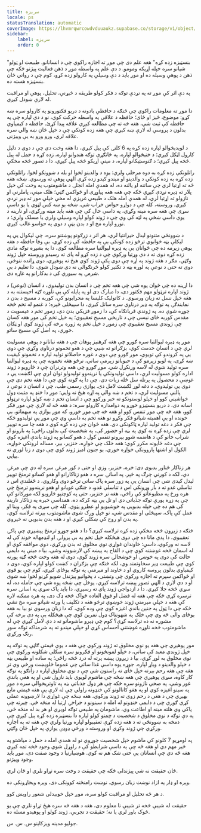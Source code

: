 ```yaml
---
title: سریزه
locale: ps
statusTranslation: automatic
coverImage: https://lhvmrqwrcowdvduuaukz.supabase.co/storage/v1/object/public/strapi-uploads/small_cover-educacion-fundamental.webp-2d51a7828a2b1309555be27f7e2a61a0.webp
sidebar:
    label: سریزه
    order: 0
---
```

"بنسټیزه زده کړه" هغه علم دی چې موږ ته اجازه راکوي چې د انسانانو، طبیعت او ټولو شیانو سره خپله اړیکه ومومو. د دې علم په واسطه موږ د ذهن فعالیت پیژنو ځکه چې ذهن د پوهې وسیله ده او موږ باید د دې وسیلې په کارولو زده کړو، کوم چې د رواني ځان بنسټیزه هسته ده.

په دې اثر کې موږ ته په نږدې توګه د فکر کولو طریقه د څیړنې، تحلیل، پوهې او مراقبت له لارې ښودل کیږي.

دا موږ ته معلومات راکوي چې څنګه د حافظې یادونه د دریو فکتورونو په کارولو سره ښه کړو: موضوع، څیز او ځای؛ حافظه د علاقې په واسطه حرکت کوي، نو د دې لپاره چې په حافظه کې ثبت شي، هغه څه ته چې مطالعه کیږي علاقه پیدا کړئ. حافظه د کیمیاوي بدلون د پروسې له لارې ښه کیږي چې هغه زده کونکي چې د خپل ځان ښه والي سره علاقه لري، ورو ورو به یې وپیژني.

د لویدیځوالو لپاره زده کړه په 6 کلنۍ کې پیل کیږي، دا هغه وخت دی چې د دوی د دلیل کارول اټکل کیږي؛ د ختیځوالو لپاره، په ځانګړې توګه هندوانو لپاره، زده کړه د حمل له پیل څخه پیل کیږي؛ د ګنوسټیکانو لپاره، د مینې اړیکو څخه پیل کیږي، دا د تصور څخه مخکې.

راتلونکې زده کړه به دوه مرحلې ولري: یوه د والدینو لخوا او بله د ښوونکو لخوا. راتلونکې زده کړه به زده کونکي د والدینو او میندو کیدو زده کړې الهي پوهې ته ورسوي. ښځه هغه څه ته اړتیا لري چې ساتنه او پالنه ده، له همدې امله انجلۍ د ماشومتوب په وخت کې خپل پلار ته ډیره نږدې کیږي ځکه چې هغه هغه پیاوړی او ځواکمن ګڼي؛ هلک مینې، پاملرنې او نازولو ته اړتیا لري، له همدې امله هلک د طبیعي غریزې له مخې خپلې مور ته ډیر نږدې کیږي. وروسته، کله چې د دواړو حواس خراب شي، ښځه یو ښه کس لټوي یا یو داسې سړی چې هغه سره مینه وکړي، په داسې حال کې چې هغه باید مینه ورکړي، او نارینه د یوې داسې ښځې په لټه کې وي چې د ژوند کولو لپاره وسیلې ولري یا مسلک ولري؛ د نورو لپاره مخ او د بدن بڼې د دوی په حواسو غالب کیږي.

د ښوونځي متنونو لیدل حیرانتیا لري، هر اثر د زرګونو پوښتنو سره، چې لیکوال یې په لیکلې بڼه ځوابوي ترڅو زده کونکي یې په حافظه کې زده کړي، بې وفا حافظه د هغه پوهې زیرمه ده چې ځوانان یې په ډیره لیوالتیا سره مطالعه کوي، دا په بشپړه توګه مادي زده کړه دوی ته د دې وړتیا ورکوي چې د زده کړو له پای ته رسیدو وروسته خپل ژوند وګټي، مګر د هغه ژوند په اړه چې دوی پکې ژوند کوي هیڅ نه پوهیږي، دوی ړانده ننوځي، دوی ته حتی د نوعې په لوړه بڼه د تکثیر کولو څرنګوالی نه دی ښودل شوی، دا تعلیم د بې شرمۍ په سیوري کې د بدکارانو په غاړه دی.

دا اړینه ده چې ځوان پوه شي چې هغه تخم چې د انسان بدن تولیدوي، د انسان (نوعې) د ژوند لپاره ترټولو مهم فکتور دی، دا مبارک دی او په پایله کې یې ناوړه ګټه اخیستنه به د هغه خپل نسل ته زیان ورسوي. د کاتولیک کلیسا په محرابونو کې، کوربه د مسیح د بدن د نمایندګۍ په توګه په ډیر درناوي سره ساتل کیږي، دا سپیڅلې څېره؛ د غنمو له تخم څخه جوړه شوې ده. په ژوندي قربانګاه کې، دا زموږ فزیکي بدن دی، زموږ تخم د عیسویت د مقدس کوربه ځای نیسي چې د تاریخي مسیح تعقیبوي؛ په خپل تخم کې موږ هغه کسان چې ژوندي مسیح تعقیبوي چې زموږ د خپل تخم په ژوره برخه کې ژوند کوي او ټکان خوري، په اصل کې مسیح ساتو.

موږ په ډیره لیوالتیا سره ګورو چې هغه کرهنیز پوهان چې د هغه نباتاتو د پوهې مسولیت لري چې د انسان خدمت کوي، بزګرانو ته ښیي چې د هغو تخمونو درناوی وکړي چې دوی یې په کروندو کې تویوي، موږ ګورو چې دوی د غوره حاصلاتو تولید لپاره د تخمونو کیفیت ښه کړی، په لویو زېرمو کې د حبوباتو زېرمې ساتي، ترڅو هغه تخمونه چې په ډیره لیوالتیا سره تولید شوي له لاسه ورنکړل شي. موږ ګورو چې هغه وترنران چې د څارویو د ژوند اداره کولو مسولیت لري، داسې تولیدونکي یا نرینه‌وو تولیدولو توان لري چې لګښت یې د غوښې د محصول په پرتله سل ځله زیات دی، چې دا په ګوته کوي چې دا هغه تخم دی چې دوی یې تولیدوي، د دغه لوړ لګښت لامل دی. یوازې رسمي طب، چې د انسان د نوعې د پالنې مسولیت لري، د تخم د ښه والي په اړه هیڅ نه وايي؛ موږ دا ځنډ په مثبت ډول خواشیني کوو او خپلو لوستونکو ته خبر ورکوو چې د انسان تخم د ښه کولو لپاره ترټولو اسانه دی، د دریو بنسټیزو خوړو په دوامداره کارولو سره: د هغه څه له لارې چې موږ فکر کوو، هغه څه چې موږ تنفس کوو او هغه څه چې موږ خورو. که موږ یوازې په مبهماتو، بې خونده او بې اهمیته شیانو فکر وکړو نو هغه تخم به داسې وي چې موږ یې تولیدوو ځکه چې فکر د دغه تولید لپاره ټاکونکی دی. هغه ځوان چې زده کړه کوي د هغه چا سره توپیر لري چې زده کړه نه کوي په بڼه او حضور کې، په شخصیت کې بدلون راځي؛ په بارونو او شراب خانو کې د هاضمه شوو بیرونو تنفس کول د هغو کسانو په ژوند باندې اغیزه کوي چې دغه ځایونه مکرر کوي: هغه خلک چې خواږه، خنزیر، بیر، مساله لرونکي خواړه، الکول او اشتها پاروونکي خواړه خوري، یو جنون امیز ژوند کوي چې دوی د زنا لوري ته بیايي.

هر زناکار ځناور بدبوی دی: خره، خنزیر، وزې او حتی د کور مرغۍ سره له دې چې مرغۍ دي، لکه د کورني چرګ په څېر. په اسانۍ سره د هغو زناکارانو او هغو کسانو ترمنځ توپیر لیدل کیدی شي چې انسان یې په زور سره پاک ساتي ترڅو دوی وکاروي، د ځغلندې اس د تناسلي غدو ته د بار وړونکي اس د تناسلي غدو، د جنګي غویانو او هغو نرینه‌وو ترمنځ چې هره ورځ په مطبوعاتو کې راځي، هغه نر خنزیر، حتی په کوچنیو څارویو لکه موږکانو کې چې په زړه پورې توګه جذباتي دي او تل یې بڼه کرکه ده، همداسې خبره په زناکار نارینه کې هم ده چې خپله بدبویي په خوشبویو او عطرو پټوي. کله چې سړی په فکر، وینا او عمل کې پاک، سپیڅلی او مقدس شي، نو خپل ورک شوی ماشومتوب بیرته ترلاسه کوي، په بدن او روح کې ښکلی کیږي او د هغه بدن بدبویي نه خپروي.

څنګه د زیږون څخه مخکې زده کړه ترلاسه کیږي؟ دا د هغو جوړو ترمنځ پیښیږي چې پاکۍ تعقیبوي، دا پدې مانا ده چې دوی هیڅکله خپل تخم په بې پروایۍ او لنډمهاله خوند کې له لاسه نه ورکوي، داسې: خاوندان غواړي نوي مخلوق ته بدن ورکړي، دوی موافقه کوي او له اسمان څخه غوښتنه کوي چې د القاح په پیښه کې لارښوونه وشي، بیا د مینې په دایمي حالت کې دوی په خوښۍ او خوشحالۍ سره ژوند کوي، دوی له هغه وخت څخه ګټه پورته کوي چې طبیعت ډیر سخاوتمند وي، لکه څنګه چې بزګران د کښت کولو لپاره کوي، دوی د کیمیاوي بدلون پروسه کاروي او د خاوند او میرمنې په توګه یوځای کیږي، کوم چې یو قوي او ځواکمن سپرم ته اجازه ورکوي چې وتښتي، د پخوانیو پیژندل شویو کړنو لخوا ښه شوی او د دې لارې د الهي تصور پیښه ترلاسه کیږي، یوځل چې ښځه پوه شي چې حامله ده، له سړي څخه جلا کیږي، دا د ازدواجي ژوند پای ته رسیږي، دا باید پاک سړی په اسانۍ سره ترسره کړي ځکه چې هغه له فضل او فوق العاده ځواک څخه ډک دی، په هره ممکنه لاره کې هغه د خپلې میرمنې ژوند خوښوي ترڅو هغه د تکلیف یا ورته شیانو سره مخ نشي ځکه چې دا ټول په جنین باندې اغیزه کوي چې وده کوي، که دا زیان ورسوي نو بیا به هغه یوځای والی څه وي چې خلک په شهوتناک ډول تمرین کوي ​​چې هیڅکله یې په دې برخه کې مشوره نه ده ترلاسه کړې؟ کوم چې ډیرو ماشومانو ته د دې لامل کیږي چې له ماشومتوب څخه ناوړه غوښتنې احساس کړي او خپلې میندو ته په شرمناکه توګه سور رنګ ورکړي.

مور پوهیږي چې هغه یو نوي مخلوق ته ژوند ورکوي چې هغه د یوې قیمتي ګاڼې په توګه په خپل ژوندي معبد کې ساتي، د خپلو لمونځونو او فکرونو سره ښکلي شکلونه ورکوي چې نوی مخلوق به لوړ کړي، بیا د زیږون پیښه پرته له درد څخه راځي؛ په ساده او طبیعي بڼه د خپلو والدینو د ویاړ لپاره. جوړه یوه داسې غذا ساتي چې عموما څلویښت ورځې وي تر هغه چې هغه رحم بیرته خپل ځای ته راستون شي چې د نوي مخلوق لپاره د زانګو په توګه کار کاوه، سړی پوهیږي چې هغه ښځه چې ماشوم لویوي باید نازول شي او په هغې باندې غور وشي، په صحي نازونو سره ځکه چې هر ډول جذباتي بڼه په تاوتریخوالي سره د مور په سینو اغیزه کوي او په هغو کانالونو کې خنډونه راولي چې له لارې یې هغه قیمتي مایع بهیږي چې د هغې د رحم زوی ته ژوند ورکوي، هغه ښځه چې غواړي دا لارښوونه عملي کړي ګوري چې د دایمي خنډونو له امله د سینونو د جراحۍ اړتیا له منځه ځي. چیرته چې پاکي وي هلته مینه او اطاعت وي، ماشومان په طبیعي توګه لویږي او هر بد له منځه ځي، په دې توګه د نوي مخلوق د شخصیت د چمتو کولو لپاره دا بنسټیزه زده کړه پیل کیږي چې دمخه به ښوونځي ته د هغه زده کړې تعقیبولو لپاره وړتیا ولري چې هغه ته به اجازه ورکړي چې ژوند وکړي او وروسته د ورځې ډوډۍ یوازې په خپل ځان وګټي.

په لومړیو 7 کلونو کې ماشوم خپل شخصیت جوړوي نو له همدې امله د حمل د میاشتو په څیر مهم دي او هغه څه چې په داسې شرایطو کې د راوړل شوي وجود څخه تمه کیږي هغه څه دي چې انسانان یې حتی شک هم نه کوي. هوښیارتیا د وجود صفت دی، موږ باید وجود وپیژنو.

ځان حقیقت نه شي پیژندلی ځکه چې حقیقت د وخت سره تړاو نلري او ځان لري.

وېره او ډار په ازاد نوښت زیان رسوي. نوښت رامنځته کوونکی دی، وېره ویجاړونکې ده.

د هر څه تحلیل او مراقبت کولو سره، موږ خپل خوبیدلی شعور راویښ کوو.

حقیقت له شیبې څخه تر شیبې نا معلوم دی، هغه د هغه څه سره هیڅ تړاو نلري چې یو څوک باور لري یا نه؛ حقیقت د تجربې، ژوند کولو او پوهیدو مسله ده.

جولیو مدینه ویزکاینو
س. س. س.

